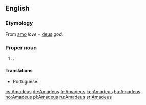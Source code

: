 ==English==

===Etymology===
From {{etyl|la|en}} [[amo]] ''love'' + [[deus]] ''god''.

===Proper noun===
{{en-proper noun}}

# {{given name|male|from=Latin}}.

====Translations====
{{trans-top|male given name}}
* Portuguese: {{t|pt|Amadeu|m}}
{{trans-mid}}
{{trans-bottom}}

[[cs:Amadeus]]
[[de:Amadeus]]
[[fr:Amadeus]]
[[ko:Amadeus]]
[[hu:Amadeus]]
[[no:Amadeus]]
[[pl:Amadeus]]
[[ru:Amadeus]]
[[sr:Amadeus]]